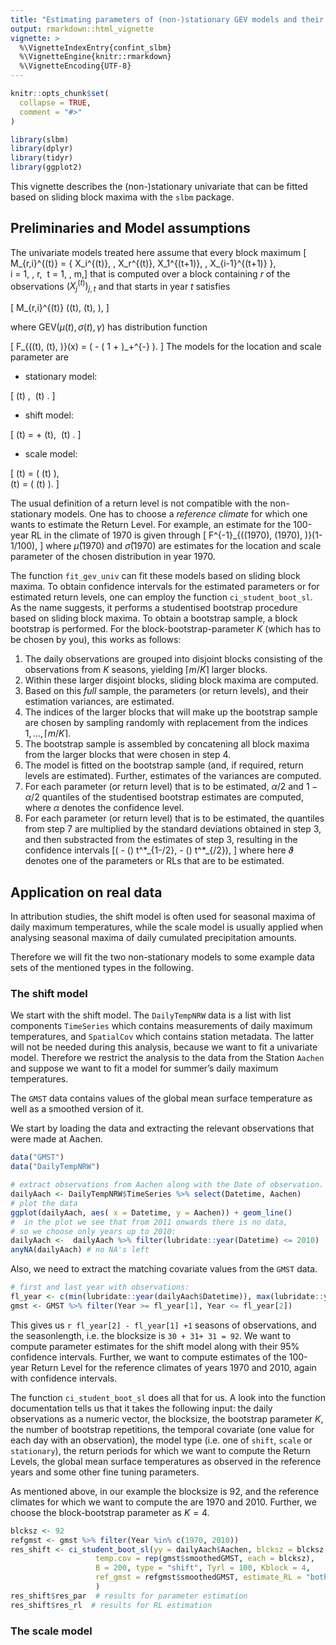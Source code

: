 ```yaml
---
title: "Estimating parameters of (non-)stationary GEV models and their estimation uncertainty"
output: rmarkdown::html_vignette
vignette: >
  %\VignetteIndexEntry{confint_slbm}
  %\VignetteEngine{knitr::rmarkdown}
  %\VignetteEncoding{UTF-8}
---
```


```r
knitr::opts_chunk$set(
  collapse = TRUE,
  comment = "#>"
)
```

```r
library(slbm)
library(dplyr)
library(tidyr)
library(ggplot2)
```

This vignette describes the (non-)stationary univariate that can be fitted based on 
sliding block maxima with the `slbm` package. 


## Preliminaries and Model assumptions

The univariate models treated here assume that every block maximum
\[ M_{r,i}^{(t)} = \max\{ X_i^{(t)}, \ldots, X_r^{(t)}, X_1^{(t+1)}, \ldots, X_{i-1}^{(t+1)} \}, \
i = 1, \ldots, r, \ t = 1, \ldots, m,\]
that is computed over a block containing $r$ of the observations $(X_j^{(t)})_{j,t}$ and that starts in year $t$ satisfies 

\[   M_{r,i}^{(t)} \sim \mathrm{GEV}(\mu(t), \sigma(t), \gamma), \]

where $\mathrm{GEV}(\mu(t), \sigma(t), \gamma)$ has distribution function 

\[ F_{(\mu(t), \sigma(t), \gamma)}(x) = \exp\left( - \left(  1 + \gamma \frac{ x - \mu(t)}{\sigma(t)} \right)_+^{-\frac1\gamma} \right). \]
The models for the location and scale parameter are

* stationary model: 

\[ \mu(t) \equiv \mu, \ \sigma(t) \equiv \sigma.   \]

* shift model:

\[ \mu(t) =  \mu + \alpha \mathrm{GMST}(t), \ \sigma(t) \equiv \sigma.   \]

* scale model:

\[ \mu(t) =  \mu \exp\left( \frac{\alpha}{\mu} \mathrm{GMST}(t) \right), \
   \sigma(t) = \sigma \exp\left( \frac{\alpha}{\mu} \mathrm{GMST}(t) \right).   \]
   

The usual definition of a return level is not compatible with the non-stationary
models. One has to choose a *reference climate* for which one wants to estimate the 
Return Level. For example, an estimate for the 100-year RL in the climate of 1970 is given through
\[ F^{-1}_{(\hat\mu(1970), \hat\sigma(1970), \gamma)}(1-1/100), \]
where $\hat\mu(1970)$ and $\hat\sigma(1970)$ are estimates for the location and scale parameter
of the chosen distribution in year 1970. 

The function `fit_gev_univ` can fit these models based on sliding block maxima.
To obtain confidence intervals for the estimated parameters or for estimated return levels, 
one can employ the function `ci_student_boot_sl`. 
As the name suggests, it performs a studentised bootstrap procedure based on sliding block maxima. To obtain a bootstrap sample, a block bootstrap is performed. For the block-bootstrap-parameter $K$ (which has to be chosen by you), this works as follows:

1. The daily 
    observations are grouped into disjoint blocks consisting of the observations from $K$            seasons, yielding $\lceil m/K \rceil$ larger blocks. 
2. Within these larger disjoint blocks, sliding block maxima are computed. 
3. Based on this *full* sample, the parameters (or return levels), and their estimation variances, are estimated.
4. The indices of the larger blocks that will make up the bootstrap sample are chosen by sampling randomly with replacement from the indices $1, \ldots, \lceil m/K \rceil$. 
5. The bootstrap sample is assembled by concatening all block maxima from the larger blocks that were chosen in step 4. 
6. The model is fitted on the bootstrap sample (and, if required, return levels are estimated).
Further, estimates of the variances are computed.
7. For each parameter (or return level) that is to be estimated, $\alpha/2$ and $1-\alpha/2$ quantiles of the studentised bootstrap estimates are computed, where $\alpha$ denotes the confidence level.
8. For each parameter (or return level) that is to be estimated, the quantiles from step 7 
are multiplied by the standard deviations obtained in step 3, and then substracted from the 
estimates of step 3, resulting in the confidence intervals
\[( \hat\vartheta - \widehat{\mathrm{se}}(\hat\vartheta) t^*_{1-\alpha/2}, \hat\vartheta - \widehat{\mathrm{se}}(\hat\vartheta) t^*_{\alpha/2}), \]
where here $\vartheta$ denotes one of the parameters or RLs that are to be estimated. 



## Application on real data

In attribution studies, the shift model is often used for seasonal maxima of 
daily maximum temperatures, while the scale model is usually applied when analysing 
seasonal maxima of daily cumulated precipitation amounts. 

Therefore we will fit the two non-stationary models to some example data sets of the mentioned
types in the following. 

### The shift model

We start with the shift model. The `DailyTempNRW` data is a list with list components `TimeSeries` which contains measurements of daily maximum temperatures, and `SpatialCov` which contains
station metadata. The latter will not be needed during this analysis, because we want to 
fit a univariate model. Therefore we restrict the analysis to the data from the Station `Aachen` and suppose we want to fit a model for summer's daily maximum temperatures.

The `GMST` data contains values of the global mean surface temperature as well as a smoothed version of it. 

We start by loading the data and extracting the relevant observations that were made at Aachen.

```r
data("GMST")
data("DailyTempNRW")

# extract observations from Aachen along with the Date of observation. 
dailyAach <- DailyTempNRW$TimeSeries %>% select(Datetime, Aachen)  
# plot the data
ggplot(dailyAach, aes( x = Datetime, y = Aachen)) + geom_line()
#  in the plot we see that from 2011 onwards there is no data, 
# so we choose only years up to 2010:
dailyAach <-  dailyAach %>% filter(lubridate::year(Datetime) <= 2010)
anyNA(dailyAach) # no NA's left
```
Also, we need to extract the matching covariate values from the `GMST` data. 

```r
# first and last year with observations:
fl_year <- c(min(lubridate::year(dailyAach$Datetime)), max(lubridate::year(dailyAach$Datetime)))
gmst <- GMST %>% filter(Year >= fl_year[1], Year <= fl_year[2])
```

This gives us `r fl_year[2] - fl_year[1] +1` seasons of observations, and the seasonlength, i.e. the blocksize is `30 + 31+ 31 = 92`.
We want to compute parameter estimates for the shift model along with their 95\% confidence intervals. Further, we want to compute estimates of the 100-year Return Level for the reference climates of years 1970 and 2010, again with confidence intervals. 

The function `ci_student_boot_sl` does all that for us. A look into the function documentation tells us that it takes the following input: the daily observations as a numeric vector, the blocksize, the 
bootstrap parameter $K$, the number of bootstrap repetitions, the temporal covariate (one value for each day with an observation), the model type (i.e. one of `shift`, `scale` or `stationary`), the return periods for which we want to compute the Return Levels, 
the global mean surface temperatures as observed in the reference years and some other fine tuning parameters. 

As mentioned above, in our example the blocksize is 92, and the reference climates for which 
we want to compute the  are 1970 and 2010. Further, we choose the block-bootstrap 
parameter as $K = 4$.
```r
blcksz <- 92
refgmst <- gmst %>% filter(Year %in% c(1970, 2010))
res_shift <- ci_student_boot_sl(yy = dailyAach$Aachen, blcksz = blcksz,
                   temp.cov = rep(gmst$smoothedGMST, each = blcksz),
                   B = 200, type = "shift", Tyrl = 100, Kblock = 4,
                   ref_gmst = refgmst$smoothedGMST, estimate_RL = "both"
                   )
res_shift$res_par  # results for parameter estimation
res_shift$res_rl  # results for RL estimation
```
### The scale model 


